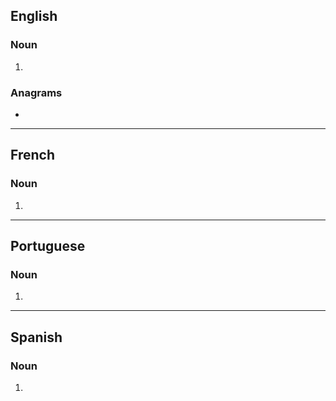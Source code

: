{{also|Fatwas}}
==English==

===Noun===
{{head|en|noun plural form}}

# {{plural of|fatwa|lang=en}}

===Anagrams===
* {{anagrams|en|a=aafstw|tawafs}}

----

==French==

===Noun===
{{head|fr|noun plural form|g=f}}

# {{plural of|fatwa|lang=fr}}

----

==Portuguese==

===Noun===
{{head|pt|noun plural form|g=f}}

# {{plural of|fatwa|lang=pt}}

----

==Spanish==

===Noun===
{{head|es|noun plural form|g=f}}

# {{plural of|fatwa|lang=es}}